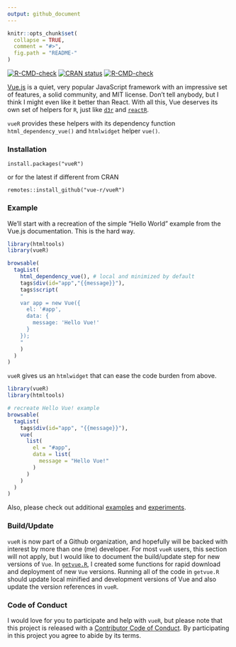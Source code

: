 ```yaml
---
output: github_document
---
```


<!-- README.md is generated from README.Rmd. Please edit that file -->

```r
knitr::opts_chunk$set(
  collapse = TRUE,
  comment = "#>",
  fig.path = "README-"
)
```

<!-- badges: start -->
[![R-CMD-check](https://github.com/vue-r/vueR/workflows/R-CMD-check/badge.svg)](https://github.com/vue-r/vueR/actions)
[![CRAN status](https://www.r-pkg.org/badges/version/vueR)](https://CRAN.R-project.org/package=vueR)
[![R-CMD-check](https://github.com/vue-r/vueR/actions/workflows/R-CMD-check.yaml/badge.svg)](https://github.com/vue-r/vueR/actions/workflows/R-CMD-check.yaml)
<!-- badges: end -->

[Vue.js](https://vuejs.org) is a quiet, very popular JavaScript framework with an impressive set of features, a solid community, and MIT license.  Don't tell anybody, but I think I might even like it better than React.  With all this, Vue deserves its own set of helpers for `R`, just like [`d3r`](https://github.com/timelyportfolio/d3r) and [`reactR`](https://github.com/react-r/reactR).

`vueR` provides these helpers with its dependency function `html_dependency_vue()` and `htmlwidget` helper `vue()`.


### Installation

```
install.packages("vueR")
```

or for the latest if different from CRAN

```
remotes::install_github("vue-r/vueR")
```

### Example

We'll start with a recreation of the simple "Hello World" example from the Vue.js documentation.  This is the hard way.

```r
library(htmltools)
library(vueR)

browsable(
  tagList(
    html_dependency_vue(), # local and minimized by default
    tags$div(id="app","{{message}}"),
    tags$script(
    "
    var app = new Vue({
      el: '#app',
      data: {
        message: 'Hello Vue!'
      }
    });
    "
    )
  )
)
```

`vueR` gives us an `htmlwidget` that can ease the code burden from above.

```r
library(vueR)
library(htmltools)

# recreate Hello Vue! example
browsable(
  tagList(
    tags$div(id="app", "{{message}}"),
    vue(
      list(
        el = "#app",
        data = list(
          message = "Hello Vue!"
        )
      )
    )
  )
)
```

Also, please check out additional [examples](https://github.com/vue-r/vueR/tree/master/inst/examples) and [experiments](https://github.com/vue-r/vueR/tree/master/inst/experiments).

### Build/Update

`vueR` is now part of a Github organization, and hopefully will be backed with interest by more than one (me) developer.  For most `vueR` users, this section will not apply, but I would like to document the build/update step for new versions of `Vue`.  In [`getvue.R`](https://github.com/vue-r/vueR/blob/master/build/getvue.R), I created some functions for rapid download and deployment of new `Vue` versions.  Running all of the code in `getvue.R` should update local minified and development versions of Vue and also update the version references in `vueR`.

### Code of Conduct

I would love for you to participate and help with `vueR`, but please note that this project is released with a [Contributor Code of Conduct](https://github.com/vue-r/vueR/blob/master/CONDUCT.md). By participating in this project you agree to abide by its terms.
